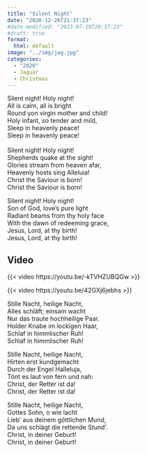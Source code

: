 ```yaml
---
title: "Silent Night"
date: "2020-12-26T21:37:23"
#date-modified: "2023-07-10T20:37:23"
#draft: true
format: 
  html: default
image: "../img/jag.jpg"
categories:
  - "2020"
  - Jaguar
  - Christmas
---
```


Silent night! Holy night!\
All is calm, all is bright\
Round yon virgin mother and child!\
Holy infant, so tender and mild,\
Sleep in heavenly peace!\
Sleep in heavenly peace!\
\
Silent night! Holy night!\
Shepherds quake at the sight!\
Glories stream from heaven afar,\
Heavenly hosts sing Alleluia!\
Christ the Saviour is born!\
Christ the Saviour is born!

Silent night! Holy night!\
Son of God, love's pure light\
Radiant beams from thy holy face\
With the dawn of redeeming grace,\
Jesus, Lord, at thy birth!\
Jesus, Lord, at thy birth!

## Video

{{< video https://youtu.be/-kTVHZUBQGw >}}

{{< video https://youtu.be/42GXj6jebhs >}}

Stille Nacht, heilige Nacht,\
Alles schläft; einsam wacht\
Nur das traute hochheilige Paar.\
Holder Knabe im lockigen Haar,\
Schlaf in himmlischer Ruh!\
Schlaf in himmlischer Ruh!\

Stille Nacht, heilige Nacht,\
Hirten erst kundgemacht\
Durch der Engel Halleluja,\
Tönt es laut von fern und nah:\
Christ, der Retter ist da!\
Christ, der Retter ist da!\

Stille Nacht, heilige Nacht,\
Gottes Sohn, o wie lacht\
Lieb' aus deinem göttlichen Mund,\
Da uns schlägt die rettende Stund'.\
Christ, in deiner Geburt!\
Christ, in deiner Geburt!

